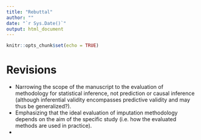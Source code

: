 ```yaml
---
title: "Rebuttal"
author: ""
date: "`r Sys.Date()`"
output: html_document
---
```


```r
knitr::opts_chunk$set(echo = TRUE)
```

# Revisions

- Narrowing the scope of the manuscript to the evaluation of methodology for statistical inference, not prediction or causal inference (although inferential validity encompasses predictive validity and may thus be generalized?).
- Emphasizing that the ideal evaluation of imputation methodology depends on the aim of the specific study (i.e. how the evaluated methods are used in practice).
- 
